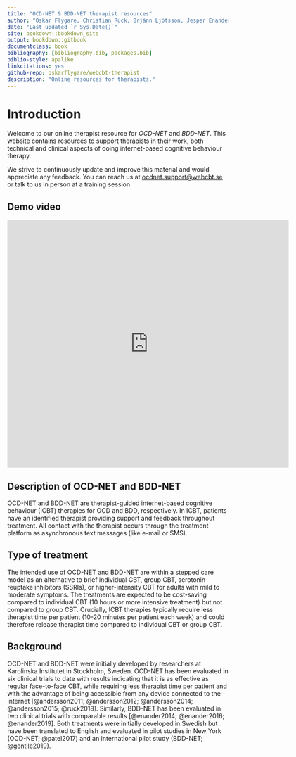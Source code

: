 ```yaml
---
title: "OCD-NET & BDD-NET therapist resources"
author: "Oskar Flygare, Christian Rück, Brjánn Ljótsson, Jesper Enander & Erik Andersson"
date: "Last updated `r Sys.Date()`"
site: bookdown::bookdown_site
output: bookdown::gitbook
documentclass: book
bibliography: [bibliography.bib, packages.bib]
biblio-style: apalike
linkcitations: yes
github-repo: oskarflygare/webcbt-therapist
description: "Online resources for therapists."
---
```


# Introduction

Welcome to our online therapist resource for *OCD-NET* and *BDD-NET*. This website contains resources to support therapists in their work, both technical and clinical aspects of doing internet-based cognitive behaviour therapy.

We strive to continuously update and improve this material and would appreciate any feedback. You can reach us at <ocdnet.support@webcbt.se> or talk to us in person at a training session.

## Demo video

<iframe src="https://player.vimeo.com/video/345008016" width="640" height="564" frameborder="0" allow="autoplay; fullscreen" allowfullscreen></iframe>

## Description of OCD-NET and BDD-NET

OCD-NET and BDD-NET are therapist-guided internet-based cognitive behaviour (ICBT) therapies for OCD and BDD, respectively. In ICBT, patients have an identified therapist providing support and feedback throughout treatment. All contact with the therapist occurs through the treatment platform as asynchronous text messages (like e-mail or SMS).

## Type of treatment

The intended use of OCD-NET and BDD-NET are within a stepped care model as an alternative to brief individual CBT, group CBT, serotonin reuptake inhibitors (SSRIs), or higher-intensity CBT for adults with mild to moderate symptoms. The treatments are expected to be cost-saving compared to individual CBT (10 hours or more intensive treatment) but not compared to group CBT. Crucially, ICBT therapies typically require less therapist time per patient (10-20 minutes per patient each week) and could therefore release therapist time compared to individual CBT or group CBT.

## Background

OCD-NET and BDD-NET were initially developed by researchers at Karolinska Institutet in Stockholm, Sweden. OCD-NET has been evaluated in six clinical trials to date with results indicating that it is as effective as regular face-to-face CBT, while requiring less therapist time per patient and with the advantage of being accessible from any device connected to the internet [@andersson2011; @andersson2012; @andersson2014; @andersson2015; @ruck2018]. Similarly, BDD-NET has been evaluated in two clinical trials with comparable results [@enander2014; @enander2016; @enander2019]. Both treatments were initially developed in Swedish but have been translated to English and evaluated in pilot studies in New York (OCD-NET; @patel2017) and an international pilot study (BDD-NET; @gentile2019).

